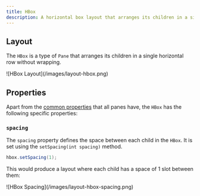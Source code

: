 ```yaml
---
title: HBox
description: A horizontal box layout that arranges its children in a single row.
---
```


## Layout

The `HBox` is a type of `Pane` that arranges its children in a single horizontal row without wrapping.

<Frame rounded={false} overflowBottom>
	![HBox Layout](/images/layout-hbox.png)
</Frame>

## Properties

Apart from the [common properties](layout/panes#shared-pane-properties) that all panes have, the `HBox` has the following specific properties:

### `spacing`

The `spacing` property defines the space between each child in the `HBox`. It is set using the `setSpacing(int spacing)` method.

```java
hbox.setSpacing(1);
```

This would produce a layout where each child has a space of 1 slot between them:

<Frame rounded={false} overflowBottom>
	![HBox Spacing](/images/layout-hbox-spacing.png)
</Frame>
